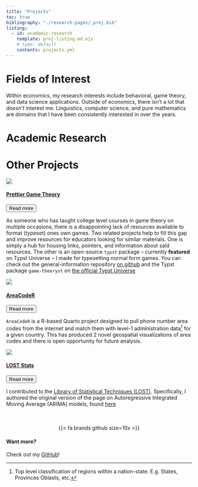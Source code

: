 ```yaml
---
title: "Projects"
toc: true
bibliography: "./research-pages/_proj.bib"
listing:
  - id: academic-research
    template: proj-listing.md.ejs
    # type: default
    contents: projects.yml
---
```


# Fields of Interest

Within economics, my research interests include behavioral, game theory, and data science applications. Outside of economics, there isn't a lot that _doesn't_ interest me. Linguistics, computer science, and pure mathematics are domains that I have been consistently interested in over the years.

# Academic Research

::::::{#academic-research}
::::::



# Other Projects

::::::{.panel-grid}

:::::{.g-col-24 .g-col-md-12}

::::{.card .h-100 .card-cc1}
![](_files/nfg-ex.png){.card-img-top fig-alt="Normal Form Game generated from Typst"}

::::{.card-body}
```{=html} 
<!--  --> 
```
#### [Prettier Game Theory](https://github.com/connortwiegand/typesetting-games){.card-title .other-project-title} 

<button class="btn btn-primary" type="button" data-bs-toggle="collapse" data-bs-target="#card-gt" aria-expanded="false" aria-controls="card-gt">Read more</button>

:::{#card-gt .collapse}
:::{.card .card-body}
As someone who has taught college level courses in game theory on multiple occasions, there is a disappointing lack of resources available to format (typeset) ones own games. Two related projects help to fill this gap and improve resources for educators looking for similar materials. One is simply a hub for housing links, pointers, and information about said resources. The other is an open-source `typst` package -- currently **featured** on Typst Universe -- I made for typesetting normal form games. You can check out the general-information repository [on github](https://github.com/connortwiegand/typesetting-games) and the Typst package `game-theoryst` on [the official Typst Universe](https://typst.app/universe/package/game-theoryst)
:::
:::

::::
::::
:::::


:::::{.g-col-24 .g-col-md-12}

::::{.card .h-100 .card-cc2}
![](_files/ukraine_dark.png){.card-img-top fig-alt="Ukraine Area Codes"}

::::{.card-body}
```{=html} 
<!--  --> 
```
#### [AreaCodeR](https://github.com/connortwiegand/AreaCoder){.card-title .other-project-title} 

<button class="btn btn-primary" type="button" data-bs-toggle="collapse" data-bs-target="#car-acr" aria-expanded="false" aria-controls="card-acr">Read more</button>

:::{#card-acr .collapse}
:::{.card .card-body}
`AreaCodeR` is a R-based Quarto project designed to pull phone number area codes from the internet and match them with level-1 administration data^[Top level classification of regions within a nation-state. E.g. States, Provinces Oblasts, etc.] for a given country. This has produced 2 novel geospatial visualizations of area codes and there is open opportunity for future analysis.
:::
:::

::::
::::
:::::


:::::{.g-col-24 .g-col-md-12}

::::{.card .h-100 .card-cc3}
![](_files/lost_arima.png){.card-img-top fig-alt="LOST -- ARIMA Residuals"}

::::{.card-body}
```{=html} 
<!--  --> 
```
#### [LOST Stats](https://lost-stats.github.io/){.card-title .other-project-title} 

<button class="btn btn-primary" type="button" data-bs-toggle="collapse" data-bs-target="#card-lost" aria-expanded="false" aria-controls="card-lost">Read more</button>

:::{#card-lost .collapse}
:::{.card .card-body}

I contributed to the [Library of Statistical Techniques (LOST)](https://lost-stats.github.io/). Specifically, I authored the original version of the page on Autoregressive Integrated Moving Average (ARIMA) models, found [here](https://lost-stats.github.io/Time_Series/ARIMA-models.html)
:::
:::

::::
::::
:::::


:::::{.g-col-24 .g-col-md-12}

::::{.card .h-100 .card-cc4}
[{{< fa brands github size=10x >}}]{.card-img-top style="display: flex; justify-content: center; margin-top: 3rem;"}

::::{.card-body}
```{=html} 
<!--  --> 
```
#### [Want more?]{.card-title .other-project-title} 

Check out my [GitHub](https://github.com/connortwiegand)!

::::
::::
:::::


::::::

